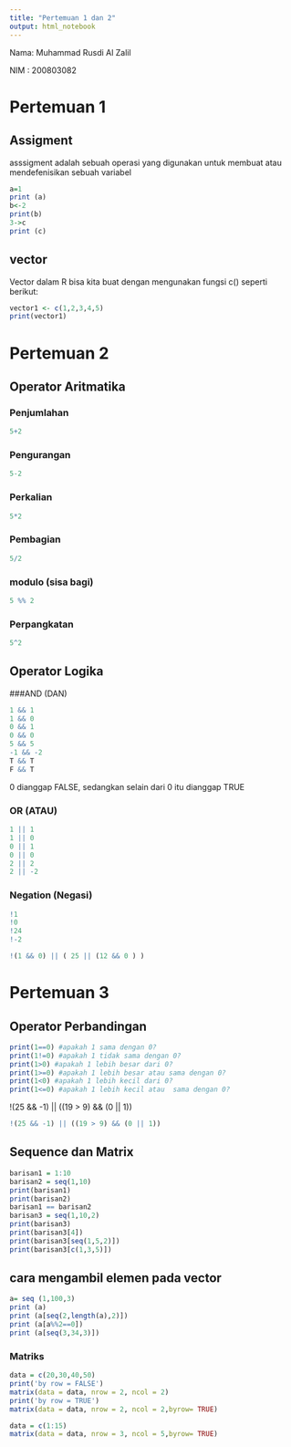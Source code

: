 ---
title: "Pertemuan 1 dan 2"
output: html_notebook
---

Nama: Muhammad Rusdi Al Zalil

NIM : 200803082

# Pertemuan 1

## Assigment

asssigment adalah sebuah operasi yang digunakan untuk membuat atau mendefenisikan sebuah variabel

```{r}
a=1
print (a)
b<-2
print(b)
3->c
print (c)  
```

## vector

Vector dalam R bisa kita buat dengan mengunakan fungsi c() seperti berikut:

```{r}
vector1 <- c(1,2,3,4,5)
print(vector1)
```

# Pertemuan 2

## Operator Aritmatika

### Penjumlahan

```{r}
5+2
```

### Pengurangan

```{r}
5-2
```

### Perkalian

```{r}
5*2
```

### Pembagian

```{r}
5/2
```

### modulo (sisa bagi)

```{r}
5 %% 2
```

### Perpangkatan

```{r}
5^2

```

## Operator Logika

###AND (DAN)

```{r}
1 && 1
1 && 0 
0 && 1
0 && 0
5 && 5
-1 && -2
T && T
F && T
```

0 dianggap FALSE, sedangkan selain dari 0 itu dianggap TRUE

### OR (ATAU)

```{r}
1 || 1
1 || 0
0 || 1
0 || 0
2 || 2
2 || -2

```

### Negation (Negasi)

```{r}
!1
!0
!24
!-2
```

```{r}
!(1 && 0) || ( 25 || (12 && 0 ) )
```


# Pertemuan 3
## Operator Perbandingan

```{r}
print(1==0) #apakah 1 sama dengan 0?
print(1!=0) #apakah 1 tidak sama dengan 0?
print(1>0) #apakah 1 lebih besar dari 0?
print(1>=0) #apakah 1 lebih besar atau sama dengan 0?
print(1<0) #apakah 1 lebih kecil dari 0?
print(1<=0) #apakah 1 lebih kecil atau  sama dengan 0?
```
!(25 && -1) || ((19 > 9) && (0 || 1))
```{r}
!(25 && -1) || ((19 > 9) && (0 || 1))
```
## Sequence dan Matrix
```{r}
barisan1 = 1:10
barisan2 = seq(1,10)
print(barisan1)
print(barisan2)
barisan1 == barisan2
barisan3 = seq(1,10,2)
print(barisan3)
print(barisan3[4])
print(barisan3[seq(1,5,2)])
print(barisan3[c(1,3,5)])
```
## cara mengambil elemen pada vector
```{r}
a= seq (1,100,3)
print (a)
print (a[seq(2,length(a),2)])
print (a[a%%2==0])
print (a[seq(3,34,3)])
```
### Matriks
```{r}
data = c(20,30,40,50)
print('by row = FALSE')
matrix(data = data, nrow = 2, ncol = 2)
print('by row = TRUE')
matrix(data = data, nrow = 2, ncol = 2,byrow= TRUE)
```
```{r}
data = c(1:15)
matrix(data = data, nrow = 3, ncol = 5,byrow= TRUE)

```
